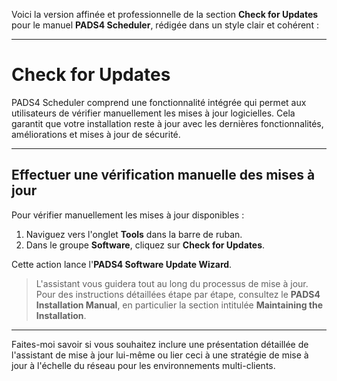 Voici la version affinée et professionnelle de la section **Check for Updates** pour le manuel **PADS4 Scheduler**, rédigée dans un style clair et cohérent :

***

# Check for Updates

PADS4 Scheduler comprend une fonctionnalité intégrée qui permet aux utilisateurs de vérifier manuellement les mises à jour logicielles. Cela garantit que votre installation reste à jour avec les dernières fonctionnalités, améliorations et mises à jour de sécurité.

***

## Effectuer une vérification manuelle des mises à jour

Pour vérifier manuellement les mises à jour disponibles :

1. Naviguez vers l'onglet **Tools** dans la barre de ruban.
2. Dans le groupe **Software**, cliquez sur **Check for Updates**.

Cette action lance l'**PADS4 Software Update Wizard**.

> L'assistant vous guidera tout au long du processus de mise à jour. Pour des instructions détaillées étape par étape, consultez le **PADS4 Installation Manual**, en particulier la section intitulée **Maintaining the Installation**.

***

Faites-moi savoir si vous souhaitez inclure une présentation détaillée de l'assistant de mise à jour lui-même ou lier ceci à une stratégie de mise à jour à l'échelle du réseau pour les environnements multi-clients.
